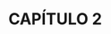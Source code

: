 # CAPÍTULO 2 {#cap2 .unnumbered}

```{=tex}
\begin{center}
\textbf{Artigo: EURYALE: A versatile Nextflow pipeline for taxonomic classification and functional annotation of metagenomics data}
\bigskip\newline
Escrito por: João Vitor Ferreira Cavalcante, Iara Dantas de Souza, Diego Arthur de Azevedo Morais e Rodrigo Juliani Siqueira Dalmolin
\bigskip\newline
\textit{Artigo a ser submetido ao periódico IEEE Access}

\end{center}
```


```{=tex}
\begin{fichacatalografica}
    \includepdf[pages={1-}]{papers/paper2.pdf}
\end{fichacatalografica}
```
